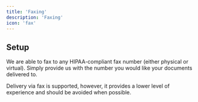 ```yaml
---
title: 'Faxing'
description: 'Faxing'
icon: 'fax'
---
```


## Setup

We are able to fax to any HIPAA-compliant fax number (either physical or virtual). Simply provide us with the number
you would like your documents delivered to.

<Warning>Delivery via fax is supported, however, it provides a lower level of experience and should be avoided when possible.</Warning>
